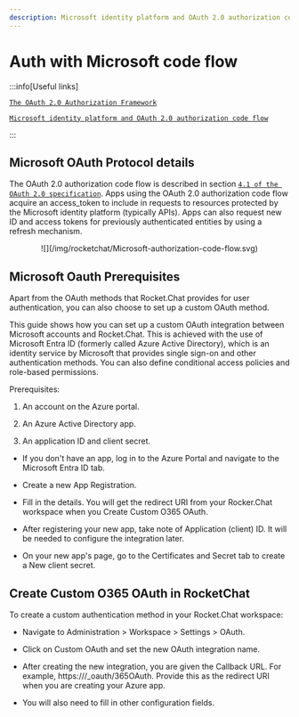 ```yaml
---
description: Microsoft identity platform and OAuth 2.0 authorization code flow
---
```


# Auth with Microsoft code flow

:::info[Useful links]

[`The OAuth 2.0 Authorization Framework`](https://datatracker.ietf.org/doc/html/rfc6749)

[`Microsoft identity platform and OAuth 2.0 authorization code flow`](https://learn.microsoft.com/en-us/entra/identity-platform/v2-oauth2-auth-code-flow)

:::


## Microsoft OAuth Protocol details

The OAuth 2.0 authorization code flow is described in section [`4.1 of the OAuth 2.0 specification`](https://datatracker.ietf.org/doc/html/rfc6749#section-4.1). Apps using the OAuth 2.0 authorization code flow acquire an access_token to include in requests to resources protected by the Microsoft identity platform (typically APIs). Apps can also request new ID and access tokens for previously authenticated entities by using a refresh mechanism.

<p align="center">
![](/img/rocketchat/Microsoft-authorization-code-flow.svg)
</p>

## Microsoft Oauth Prerequisites

Apart from the OAuth methods that Rocket.Chat provides for user authentication, you can also choose to set up a custom OAuth method.

This guide shows how you can set up a custom OAuth integration between Microsoft accounts and Rocket.Chat. This is achieved with the use of Microsoft Entra ID (formerly called Azure Active Directory), which is an identity service by Microsoft that provides single sign-on and other authentication methods. You can also define conditional access policies and role-based permissions.

Prerequisites: 
1. An account on the Azure portal.

2. An Azure Active Directory app.

3. An application ID and client secret.

- If you don't have an app, log in to the Azure Portal and navigate to the Microsoft Entra ID tab.

- Create a new App Registration.

- Fill in the details. You will get the redirect URI from your Rocker.Chat workspace when you Create Custom O365 OAuth.

- After registering your new app, take note of Application (client) ID. It will be needed to configure the integration later.

- On your new app's page, go to the Certificates and Secret tab to create a New client secret.

## Create Custom O365 OAuth in RocketChat

To create a custom authentication method in your Rocket.Chat workspace:

- Navigate to Administration > Workspace > Settings > OAuth.

- Click on Custom OAuth and set the new OAuth integration name.

- After creating the new integration, you are given the Callback URL. For example, https://<your-domain>/_oauth/365OAuth. Provide this as the redirect URI when you are creating your Azure app.

- You will also need to fill in other configuration fields.





